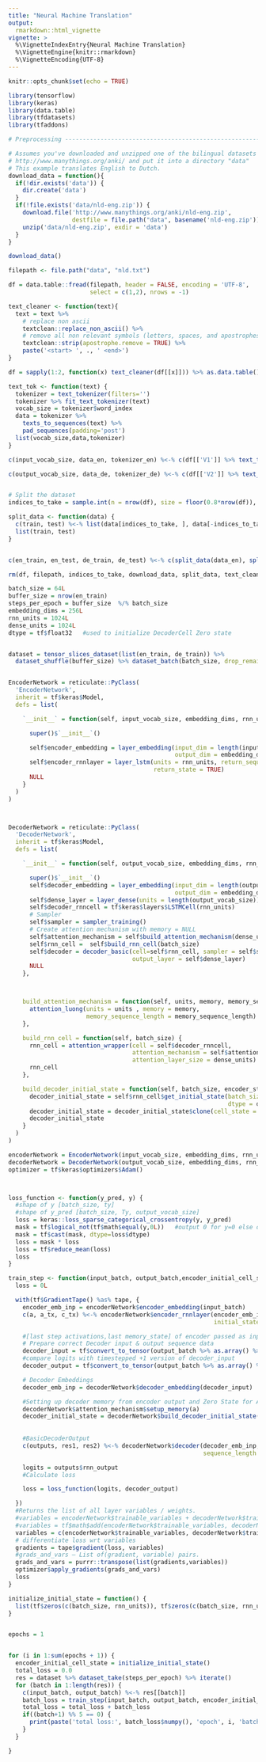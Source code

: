 ```yaml
---
title: "Neural Machine Translation"
output:
  rmarkdown::html_vignette
vignette: >
  %\VignetteIndexEntry{Neural Machine Translation}
  %\VignetteEngine{knitr::rmarkdown}
  %\VignetteEncoding{UTF-8}
---
```


```r
knitr::opts_chunk$set(echo = TRUE)
```


```r

library(tensorflow)
library(keras)
library(data.table)
library(tfdatasets)
library(tfaddons)

# Preprocessing -----------------------------------------------------------

# Assumes you've downloaded and unzipped one of the bilingual datasets offered at
# http://www.manythings.org/anki/ and put it into a directory "data"
# This example translates English to Dutch.
download_data = function(){
  if(!dir.exists('data')) {
    dir.create('data')
  }
  if(!file.exists('data/nld-eng.zip')) {
    download.file('http://www.manythings.org/anki/nld-eng.zip',
                  destfile = file.path("data", basename('nld-eng.zip')))
    unzip('data/nld-eng.zip', exdir = 'data')
  }
}

download_data()

filepath <- file.path("data", "nld.txt")

df = data.table::fread(filepath, header = FALSE, encoding = 'UTF-8',
                       select = c(1,2), nrows = -1)

text_cleaner <- function(text){
  text = text %>%
    # replace non ascii
    textclean::replace_non_ascii() %>%
    # remove all non relevant symbols (letters, spaces, and apostrophes are retained)
    textclean::strip(apostrophe.remove = TRUE) %>%
    paste('<start> ', ., ' <end>')
}

df = sapply(1:2, function(x) text_cleaner(df[[x]])) %>% as.data.table()

text_tok <- function(text) {
  tokenizer = text_tokenizer(filters='')
  tokenizer %>% fit_text_tokenizer(text)
  vocab_size = tokenizer$word_index
  data = tokenizer %>%
    texts_to_sequences(text) %>%
    pad_sequences(padding='post')
  list(vocab_size,data,tokenizer)
}

c(input_vocab_size, data_en, tokenizer_en) %<-% c(df[['V1']] %>% text_tok())

c(output_vocab_size, data_de, tokenizer_de) %<-% c(df[['V2']] %>% text_tok())


# Split the dataset
indices_to_take = sample.int(n = nrow(df), size = floor(0.8*nrow(df)), replace = FALSE)

split_data <- function(data) {
  c(train, test) %<-% list(data[indices_to_take, ], data[-indices_to_take, ] )
  list(train, test)
}


c(en_train, en_test, de_train, de_test) %<-% c(split_data(data_en), split_data(data_de))

rm(df, filepath, indices_to_take, download_data, split_data, text_cleaner, text_tok)

batch_size = 64L
buffer_size = nrow(en_train)
steps_per_epoch = buffer_size  %/% batch_size
embedding_dims = 256L
rnn_units = 1024L
dense_units = 1024L
dtype = tf$float32   #used to initialize DecoderCell Zero state


dataset = tensor_slices_dataset(list(en_train, de_train)) %>%
  dataset_shuffle(buffer_size) %>% dataset_batch(batch_size, drop_remainder = TRUE)


EncoderNetwork = reticulate::PyClass(
  'EncoderNetwork',
  inherit = tf$keras$Model,
  defs = list(

    `__init__` = function(self, input_vocab_size, embedding_dims, rnn_units) {

      super()$`__init__`()

      self$encoder_embedding = layer_embedding(input_dim = length(input_vocab_size),
                                               output_dim = embedding_dims)
      self$encoder_rnnlayer = layer_lstm(units = rnn_units, return_sequences = TRUE,
                                         return_state = TRUE)
      NULL
    }
  )
)



DecoderNetwork = reticulate::PyClass(
  'DecoderNetwork',
  inherit = tf$keras$Model,
  defs = list(

    `__init__` = function(self, output_vocab_size, embedding_dims, rnn_units) {

      super()$`__init__`()
      self$decoder_embedding = layer_embedding(input_dim = length(output_vocab_size),
                                               output_dim = embedding_dims)
      self$dense_layer = layer_dense(units = length(output_vocab_size))
      self$decoder_rnncell = tf$keras$layers$LSTMCell(rnn_units)
      # Sampler
      self$sampler = sampler_training()
      # Create attention mechanism with memory = NULL
      self$attention_mechanism = self$build_attention_mechanism(dense_units, NULL, c(rep(ncol(data_en), batch_size)))
      self$rnn_cell =  self$build_rnn_cell(batch_size)
      self$decoder = decoder_basic(cell=self$rnn_cell, sampler = self$sampler,
                                   output_layer = self$dense_layer)
      NULL
    },



    build_attention_mechanism = function(self, units, memory, memory_sequence_length) {
      attention_luong(units = units , memory = memory,
                      memory_sequence_length = memory_sequence_length)
    },

    build_rnn_cell = function(self, batch_size) {
      rnn_cell = attention_wrapper(cell = self$decoder_rnncell,
                                   attention_mechanism = self$attention_mechanism,
                                   attention_layer_size = dense_units)
      rnn_cell
    },

    build_decoder_initial_state = function(self, batch_size, encoder_state, dtype) {
      decoder_initial_state = self$rnn_cell$get_initial_state(batch_size = batch_size,
                                                              dtype = dtype)
      decoder_initial_state = decoder_initial_state$clone(cell_state = encoder_state)
      decoder_initial_state
    }
  )
)

encoderNetwork = EncoderNetwork(input_vocab_size, embedding_dims, rnn_units)
decoderNetwork = DecoderNetwork(output_vocab_size, embedding_dims, rnn_units)
optimizer = tf$keras$optimizers$Adam()



loss_function <- function(y_pred, y) {
  #shape of y [batch_size, ty]
  #shape of y_pred [batch_size, Ty, output_vocab_size]
  loss = keras::loss_sparse_categorical_crossentropy(y, y_pred)
  mask = tf$logical_not(tf$math$equal(y,0L))   #output 0 for y=0 else output 1
  mask = tf$cast(mask, dtype=loss$dtype)
  loss = mask * loss
  loss = tf$reduce_mean(loss)
  loss
}

train_step <- function(input_batch, output_batch,encoder_initial_cell_state) {
  loss = 0L

  with(tf$GradientTape() %as% tape, {
    encoder_emb_inp = encoderNetwork$encoder_embedding(input_batch)
    c(a, a_tx, c_tx) %<-% encoderNetwork$encoder_rnnlayer(encoder_emb_inp,
                                                          initial_state = encoder_initial_cell_state)

    #[last step activations,last memory_state] of encoder passed as input to decoder Network
    # Prepare correct Decoder input & output sequence data
    decoder_input = tf$convert_to_tensor(output_batch %>% as.array() %>% .[,1:45]) # ignore <end>
    #compare logits with timestepped +1 version of decoder_input
    decoder_output = tf$convert_to_tensor(output_batch %>% as.array() %>% .[,2:46]) #ignore <start>

    # Decoder Embeddings
    decoder_emb_inp = decoderNetwork$decoder_embedding(decoder_input)

    #Setting up decoder memory from encoder output and Zero State for AttentionWrapperState
    decoderNetwork$attention_mechanism$setup_memory(a)
    decoder_initial_state = decoderNetwork$build_decoder_initial_state(batch_size,
                                                                       encoder_state = list(a_tx, c_tx),
                                                                       dtype = tf$float32)
    #BasicDecoderOutput
    c(outputs, res1, res2) %<-% decoderNetwork$decoder(decoder_emb_inp,initial_state = decoder_initial_state,
                                                       sequence_length = c(rep(ncol(data_en) - 1L, batch_size)))

    logits = outputs$rnn_output
    #Calculate loss

    loss = loss_function(logits, decoder_output)

  })
  #Returns the list of all layer variables / weights.
  #variables = encoderNetwork$trainable_variables + decoderNetwork$trainable_variables
  #variables = tf$math$add(encoderNetwork$trainable_variables, decoderNetwork$trainable_variables)
  variables = c(encoderNetwork$trainable_variables, decoderNetwork$trainable_variables)
  # differentiate loss wrt variables
  gradients = tape$gradient(loss, variables)
  #grads_and_vars – List of(gradient, variable) pairs.
  grads_and_vars = purrr::transpose(list(gradients,variables))
  optimizer$apply_gradients(grads_and_vars)
  loss
}

initialize_initial_state = function() {
  list(tf$zeros(c(batch_size, rnn_units)), tf$zeros(c(batch_size, rnn_units)))
}


epochs = 1


for (i in 1:sum(epochs + 1)) {
  encoder_initial_cell_state = initialize_initial_state()
  total_loss = 0.0
  res = dataset %>% dataset_take(steps_per_epoch) %>% iterate()
  for (batch in 1:length(res)) {
    c(input_batch, output_batch) %<-% res[[batch]]
    batch_loss = train_step(input_batch, output_batch, encoder_initial_cell_state)
    total_loss = total_loss + batch_loss
    if((batch+1) %% 5 == 0) {
      print(paste('total loss:', batch_loss$numpy(), 'epoch', i, 'batch',batch+1))
    }
  }

}

```
